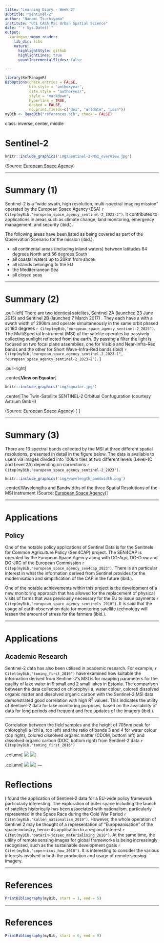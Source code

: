```yaml
---
title: "Learning Diary - Week 2"
subtitle: "Sentinel-2"
author: "Nanami Tsuchiyama"
institute: "UCL CASA MSc Urban Spatial Science"
date: "`r Sys.Date()`"
output:
  xaringan::moon_reader:
    lib_dir: libs
    nature:
      highlightStyle: github
      highlightLines: true
      countIncrementalSlides: false
      
---
```


```r
library(RefManageR)
BibOptions(check.entries = FALSE,
           bib.style = "authoryear",
           cite.style = "authoryear",
           style = "markdown",
           hyperlink = TRUE,
           dashed = FALSE,
           no.print.fields=c("doi", "urldate", "issn"))
myBib <- ReadBib("references.bib", check = FALSE)
```    

class: inverse, center, middle

# Sentinel-2

```r
knitr::include_graphics('img/Sentinel-2-MSI_overview.jpg')
```

(Source: [European Space Agency](https://sentinels.copernicus.eu/web/sentinel/user-guides/sentinel-2-msi/overview))


---


# Summary (1)

Sentinel-2 is a "wide swath, high resolution, multi-spectral imaging mission" operated by the European Space Agency (ESA) `r Citep(myBib,"european_space_agency_sentinel-2_2023-2")`. It contributes to applications in areas such as climate change, land monitoring, emergency management, and security (ibid.).

The following areas have been listed as being covered as part of the Observation Scenario for the mission (ibid.). 

- all continental areas (including inland waters) between latitudes 84 degrees North and 56 degrees South
- all coastal waters up to 20km from shore 
- all islands belonging to the EU
- the Mediterranean Sea
- all closed seas

---

# Summary (2) 

.pull-left[
There are two identical satelites, Sentinel 2A (launched 23 June 2015) and Sentinel 2B (launched 7 March 2017) . They each have a with a swath width of 290km and operate simultaneously in the same orbit phased at 180 degrees `r Citep(myBib,"european_space_agency_sentinel-2_2023")`. The MultiSpectral Instrument (MSI) of the satelite operates by passively collecting sunlight reflected from the earth. By passing a filter the light is focused on two focal plane assemblies, one for Visible and Near-Infra-Red bands and the other for Short Wave-Infra-Red bands (ibid) `r Citep(myBib,"european_space_agency_sentinel-2_2023-1", "european_space_agency_sentinel-2_2023-2")`. 
]

.pull-right[

.center[**View on Equator**]

```r
knitr::include_graphics('img/equator.jpg')
```

.center[The Twin-Satellite SENTINEL-2 Orbitual Confuguration (courtesy Astrium GmbH) 

(Source: [European Space Agency](https://sentinels.copernicus.eu/web/sentinel/user-guides/sentinel-2-msi/overview))
]
]


---

# Summary (3)

There are 13 spectral bands collected by the MSI at three different spatial resolutions, presented in detail in the figure below. The data is available to users via images divided into 100km tiles at two different levels (Level-1C and Level 2A) depending on corrections `r Citep(myBib,"european_space_agency_sentinel-2_2023")`.

```r
knitr::include_graphics('img/wavelength_bandwidth.png')
```

.center[Wavelengths and Bandwidths of the three Spatial Resolutions of the MSI instrument (Source: [European Space Agency](https://sentinels.copernicus.eu/ar/web/sentinel/missions/sentinel-2/instrument-payload/resolution-and-swath))]

---

# Applications

## Policy

One of the notable policy applications of Sentinel Data is for the Senitnels for Common Agriculture Policy (Sen4CAP) project. 
The SEN4CAP is operated by the European Space Agency along with DG-Agri, DG-Grow and DG-JRC of the European Commission `r Citep(myBib,"european_space_agency_sen4cap_2023")`. There is an particular interest in what the information derived from Sentinel provides for the modernisation and simplification of the CAP in the future (ibid.). 

One of the notable achievements within this project is the development of a new monitoring approach that has allowed for the replacement of physical visits of farms that was previously necessary for the EU to issue payments `r Citep(myBib,"european_space_agency_sentinels_2018")`. It is said that the usage of earth observation data for monitoring satellite technology will lessen the amount of stress for the farmers (ibid.). 

---

# Applications 

## Academic Research
Sentinel-2 data has also been utilised in academic research. For example, `r Citet(myBib,"toming_first_2016")` have examined how suitable the information derived from Sentinel-2's MSI is for mapping parameters for the quality of lake water in 9 small and 2 small lakes in Estonia. The comparison between the data collected on chlorophyll a, water colour, colored dissolved organic matter and dissolved organic carbon with the Sentinel-2 MSI data demonstrated good correlation with high R<sup>2</sup> values. This indicates the utility of Sentinel-2 data for lake monitoring purposes, based on the availability of data for long periods and frequent and free updates of the imagery (ibid.).

---

Correlation between the field samples and the height of 705nm peak for chlorophyll a (chl a, top left) and the ratio of bands 3 and 4 for water colour (top right), colored dissolved organic matter (CDOM, bottom left) and dissolved organic carbon (DOC, bottom right) from Sentinel-2 data `r Citep(myBib,"toming_first_2016")`

.column[
<img src="img/chl_a.png">
<img src="img/water_colour.png">
]

.column[
<img src="img/CDOM.png">
<img src="img/DOC.png">
]
---

# Reflections

I found the application of Sentinel-2 data for a EU-wide policy framework particularly interesting. The exploration of outer space including the launch of satelites historically has been associated with nationalism, particularly represented in the Space Race during the Cold War Period `r Citet(myBib,"kallen_nationalism_2019")`. However, the whole operation of Sentinel 2 may be thought of a representation of "Europeanisation" of the space industry, hence its application to a regional interest `r Citet(myBib,"patarin-jossec_materialising_2020")`. At the same time, the utility of remote sensing images for global frameworks is being increasingly recognised, such as the sustainable development goals `r Citet(myBib,"copernicus_how_2018")`. It is interesting to consider the various interests involved in both the production and usage of remote sensing imagery. 

---

# References

```r
PrintBibliography(myBib, start = 1, end = 5)
```

---

# References

```r
PrintBibliography(myBib, start = 6, end = 9)
```



